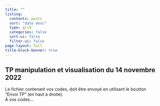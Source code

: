 ```yaml
---
title: ""
listing:
  contents: posts
  sort: "date desc"
  type: grid
  categories: false
  sort-ui: false
  filter-ui: false
page-layout: full
title-block-banner: true
---
```


## TP manipulation et visualisation du 14 novembre 2022
Le fichier contenant vos codes, doit être envoyé en utilisant le boutton "Envoi TP" (en haut à droite).  
À vos codes...